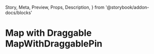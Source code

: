   Story,
  Meta,
  Preview,
  Props,
  Description,
} from '@storybook/addon-docs/blocks'

<Meta title="Components|MapWithDraggablePin" component={MapWithDraggablePin}
 />

# Map with Draggable MapWithDraggablePin

<Story name="Default">
  <MapWithDraggablePin position={{ lat: 0, lng: 0 }} />
</Story>
